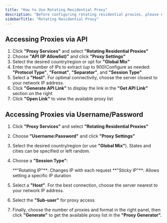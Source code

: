 ```yaml
---
title: "How to Use Rotating Residential Proxy"
description: "Before configuring rotating residential proxies, please ensure you have added allowlisted IPs or sub-users."
sidebarTitle: "Rotating Residential Proxy"
---
```


## **Accessing Proxies via API**

1. Click **"Proxy Services"** and select **"Rotating Residential Proxies"**
2. Choose **"API (IP Allowlist)"** and click **"Proxy Settings"**
3. Select the desired country/region or opt for **"Global Mix"**
4. Enter the number of IPs to extract (up to 900)Configure as needed: **"Protocol Type"**, **"Format"**, **"Separator"**, and **"Session Type"**
5. Select a **"Host"**. For optimal connectivity, choose the server closest to your network IP address.
6. Click **"Generate API Link"** to display the link in the **"Get API Link"** section on the right
7. Click **"Open Link"** to view the available proxy list

## **Accessing Proxies via Username/Password**

1. Click **"Proxy Services"** and select **"Rotating Residential Proxies"**
2. Choose **"Username:Password"** and click **"Proxy Settings"**
3. Select the desired country/region (or use **"Global Mix"**). States and cities can be specified or left random.
4. Choose a **"Session Type"**:

   <Check>
     **"Rotating IP"**: Changes IP with each request
   </Check>
   <Check>
     **"Sticky IP"**: Allows setting a specific IP duration
   </Check>
5. Select a **"Host"**. For the best connection, choose the server nearest to your network IP address.
6. Select the **"Sub-user"** for proxy access
7. Finally, choose the number of proxies and format in the right panel, then click **"Generate"** to get the available proxy list in the **"Proxy Generator".**